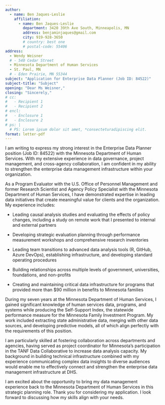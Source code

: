 ```yaml
---
author:
  - name: Ben Jaques-Leslie
    affiliation:
      - name: Ben Jaques-Leslie
        department: 3420 39th Ave South, Minneapolis, MN
        address: benjaminjaques@gmail.com
        city: 919-928-3650
        # country: best one
        # postal-code: 55406
address:
  - Wendy Weisner
  # - 540 Cedar Street
  - Minnesota Department of Human Services
  - St. Paul, MN
  # - Eden Prairie, MN 55344
subject: "Application for Enterprise Data Planner (Job ID: 84522)"
subject-title: "Subject"
opening: "Dear Ms Weisner,"
closing: "Sincerely,"
# cc:
#   - Recipient 1
#   - Recipient 2
# encl:
#   - Enclosure 1
#   - Enclosure 2
# ps: |
  # PS: Lorem ipsum dolor sit amet, *consecteturadipiscing elit.
format: letter-pdf
---
```


I am writing to express my strong interest in the Enterprise Data Planner position (Job ID: 84522) with the Minnesota Department of Human Services. With my extensive experience in data governance, project management, and cross-agency collaboration, I am confident in my ability to strengthen the enterprise data management infrastructure within your organization.

As a Program Evaluator with the U.S. Office of Personnel Management and former Research Scientist and Agency Policy Specialist with the Minnesota Department of Human Services, I have demonstrated expertise in leading data initiatives that create meaningful value for clients and the organization. My experience includes:

-   Leading causal analysis studies and evaluating the effects of policy changes, including a study on remote work that I presented to internal and external partners

-   Developing strategic evaluation planning through performance measurement workshops and comprehensive research inventories

-   Leading team transitions to advanced data analysis tools (R, GitHub, Azure DevOps), establishing infrastructure, and developing standard operating procedures

-   Building relationships across multiple levels of government, universities, foundations, and non-profits

-   Creating and maintaining critical data infrastructure for programs that provided more than \$90 million in benefits to Minnesota families

During my seven years at the Minnesota Department of Human Services, I gained significant knowledge of human services data, programs, and systems while producing the Self-Support Index, the statewide performance measure for the Minnesota Family Investment Program. My work included extracting state administrative data, merging with other data sources, and developing predictive models, all of which align perfectly with the requirements of this position.

I am particularly skilled at fostering collaboration across departments and agencies, having served as project coordinator for Minnesota's participation in the TANF Data Collaborative to increase data analysis capacity. My background in building technical infrastructure combined with my experience communicating complex data insights to diverse audiences would enable me to effectively connect and strengthen the enterprise data management infrastructure at DHS.

I am excited about the opportunity to bring my data management experience back to the Minnesota Department of Human Services in this strategic planning role. Thank you for considering my application. I look forward to discussing how my skills align with your needs.
